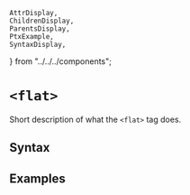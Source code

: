     AttrDisplay,
    ChildrenDisplay,
    ParentsDisplay,
    PtxExample,
    SyntaxDisplay,
} from "../../../components";

# `<flat>`

Short description of what the `<flat>` tag does.

## Syntax

<SyntaxDisplay name="flat" />

## Examples

    